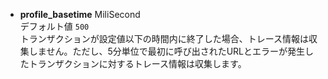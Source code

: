 -   **profile_basetime** <span class='type'>MiliSecond</span><br/>
    デフォルト値 `500`<br/>トランザクションが設定値以下の時間内に終了した場合、トレース情報は収集しません。ただし、5分単位で最初に呼び出されたURLとエラーが発生したトランザクションに対するトレース情報は収集します。
